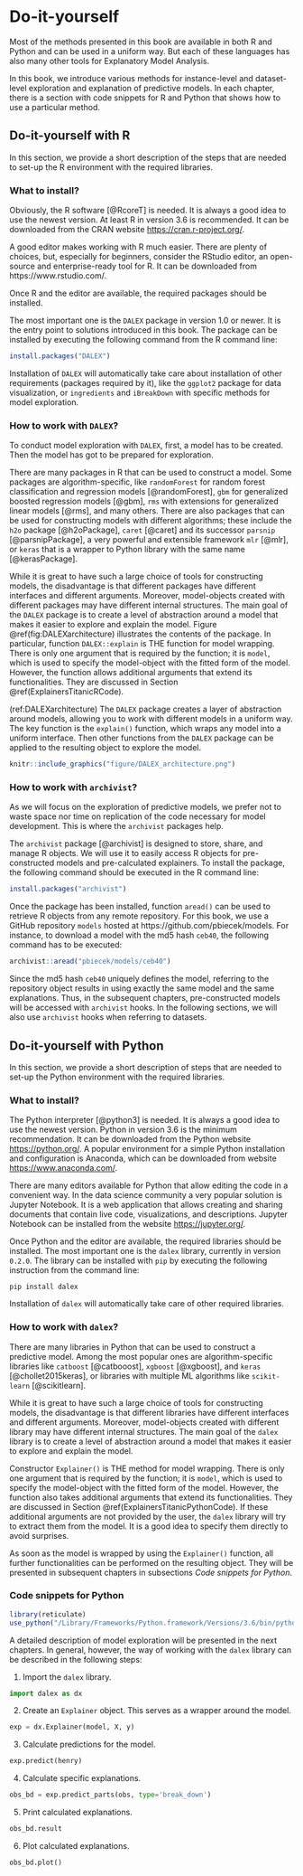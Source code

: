 # Do-it-yourself

Most of the methods presented in this book are available in both R and Python and can be used in a uniform way. But each of these languages has also many other tools for Explanatory Model Analysis.  

In this book, we introduce various methods for instance-level and dataset-level exploration and explanation of predictive models. In each chapter, there is a section with code snippets for R and Python that shows how to use a particular method. 

## Do-it-yourself with R  {#doItYourselfWithR}

In this section, we provide a short description of the steps that are needed to set-up the R environment with the required libraries.

### What to install?

Obviously, the R software [@RcoreT] is needed. It is always a good idea to use the newest version. At least R in version 3.6 is recommended. It can be downloaded from the CRAN website [https://cran.r-project.org/](https://cran.r-project.org/).

A good editor makes working with R much easier. There are plenty of choices, but, especially for beginners, consider the RStudio editor, an open-source and enterprise-ready tool for R. It can be downloaded from  https://www.rstudio.com/.

Once R and the editor are available, the required packages should be installed.

The most important one is the `DALEX` package in version 1.0 or newer. It is the entry point to solutions introduced in this book. The  package can be installed by executing the following command from the R command line:

```r
install.packages("DALEX")
```

Installation of `DALEX` will automatically take care about installation of other requirements (packages required by it), like the `ggplot2` package for data visualization, or `ingredients` and `iBreakDown` with specific methods for model exploration.

### How to work with `DALEX`? {#infoDALEX}

To conduct model exploration with `DALEX`, first, a model has to be created. Then the model has got to be prepared for exploration.

There are many packages in R that can be used to construct a model. Some packages are algorithm-specific, like `randomForest` for random forest classification and regression models [@randomForest], `gbm` for generalized boosted regression models [@gbm], `rms` with extensions for generalized linear models [@rms], and many others. There are also packages that can be used for constructing models with different algorithms; these include the `h2o` package [@h2oPackage], `caret` [@caret] and its successor `parsnip` [@parsnipPackage], a very powerful and extensible framework `mlr` [@mlr], or `keras` that is a wrapper to Python library with the same name [@kerasPackage].

While it is great to have such a large choice of tools for constructing models, the disadvantage is that different packages have different interfaces and different arguments. Moreover, model-objects created with different packages may have different internal structures. The main goal of the `DALEX` package is to create a level of abstraction around a model that makes it easier to explore and explain the model. Figure \@ref(fig:DALEXarchitecture) illustrates the contents of the package. In particular, function `DALEX::explain` is THE function for model wrapping. There is only one argument that is required by the function; it is `model`, which is used to specify the model-object with the fitted form of the model. However, the function allows additional arguments that extend its functionalities. They are discussed in Section \@ref(ExplainersTitanicRCode).

<!---
* `data`, a data frame to which the model is to be applied; 
* `y`, observed values of the dependent variable for the validation data; it is an optional argument, required for explainers focused on model validation and benchmarking.
* `predict_function`, a function that returns prediction scores; if not specified, then a default `predict()` function is used. Note that, for some models, the default `predict()` function returns classes; in such cases, you should provide a function that will return numerical scores. 
* `label`, a name of a model; if not specified, then it is extracted from the `class(model)`. This name will be presented in figures, so it is recommended to make the name informative.
--->

(ref:DALEXarchitecture) The `DALEX` package creates a layer of abstraction around models, allowing you to work with different models in a uniform way. The key function is the `explain()` function, which wraps any model into a uniform interface. Then other functions from the `DALEX` package can be applied to the resulting object to explore the model.

```r
knitr::include_graphics("figure/DALEX_architecture.png")
```


### How to work with `archivist`?

As we will focus on the exploration of predictive models, we prefer not to waste space nor time on replication of the code necessary for model development. This is where the `archivist` packages help.

The `archivist` package [@archivist] is designed to store, share, and manage R objects. We will use it to easily access R objects for pre-constructed models and pre-calculated explainers. To install the package, the following command should be executed in the R command line:

```r
install.packages("archivist")
```

Once the package has been installed, function `aread()` can be used to retrieve R objects from any remote repository. For this book, we use a GitHub repository `models` hosted at https://github.com/pbiecek/models. For instance, to download a model with the md5 hash `ceb40`, the following command has to be executed:

```r
archivist::aread("pbiecek/models/ceb40")
```

Since the md5 hash `ceb40` uniquely defines the model, referring to the repository object results in using exactly the same model and the same explanations. Thus, in the subsequent chapters, pre-constructed models will be accessed with `archivist` hooks. In the following sections, we will also use `archivist` hooks when referring to datasets.


## Do-it-yourself with Python  {#doItYourselfWithPython}

In this section, we provide a short description of steps that are needed to set-up the Python environment with the required libraries.

### What to install?

The Python interpreter [@python3] is needed. It is always a good idea to use the newest version. Python in version 3.6 is the minimum recommendation. It can be downloaded from the Python website [https://python.org/](https://python.org/).
A popular environment for a simple Python installation and configuration is Anaconda, which can be downloaded from  website [https://www.anaconda.com/](https://www.anaconda.com/).

There are many editors available for Python that allow editing the code in a convenient way. In the data science community a very popular solution is Jupyter Notebook. It is a web application that allows creating and sharing documents that contain live code, visualizations, and descriptions. Jupyter Notebook can be installed from the website [https://jupyter.org/](https://jupyter.org/).

Once Python and the editor are available, the required libraries should be installed. The most important one is the `dalex` library, currently in version `0.2.0`. The  library can be installed with `pip` by executing the following instruction from the command line:

```
pip install dalex
```

Installation of `dalex` will automatically take care of other required libraries.

### How to work with `dalex`? {#infoDALEXpy}

There are many libraries in Python that can be used to construct a predictive model. Among the most popular ones are  algorithm-specific libraries like `catboost` [@catbooost], `xgboost` [@xgboost], and `keras` [@chollet2015keras], or libraries with multiple ML algorithms like `scikit-learn` [@scikitlearn].

While it is great to have such a large choice of tools for constructing models, the disadvantage is that different libraries have different interfaces and different arguments. Moreover, model-objects created with different library  may have different internal structures. The main goal of the `dalex` library is to create a level of abstraction around a model that makes it easier to explore and explain the model.

Constructor `Explainer()` is THE method for model wrapping. There is only one argument that is required by the function; it is `model`, which is used to specify the model-object with the fitted form of the model. However, the function also takes additional arguments that extend its functionalities. They are discussed in Section \@ref(ExplainersTitanicPythonCode). If these additional arguments are not provided by the user, the `dalex` library will try to extract them from the model. It is a good idea to specify them directly to avoid surprises. 

As soon as the model is wrapped by using the `Explainer()` function, all further functionalities can be performed on the resulting object. They will be presented in subsequent chapters in subsections *Code snippets for Python*.

### Code snippets for Python

```r
library(reticulate)
use_python("/Library/Frameworks/Python.framework/Versions/3.6/bin/python3")
```

A detailed description of model exploration will be presented in the next chapters. In general, however, the way of working with the `dalex` library can be described in the following steps: 

1. Import the `dalex` library.

```python
import dalex as dx 
```

2. Create an `Explainer` object. This serves as a wrapper around the model.

```python
exp = dx.Explainer(model, X, y)
```

3. Calculate predictions for the model.

```python
exp.predict(henry)
```

4. Calculate specific explanations.

```python
obs_bd = exp.predict_parts(obs, type='break_down')
```

5. Print calculated explanations.

```python
obs_bd.result
```

6. Plot calculated explanations.

```python
obs_bd.plot()
```

